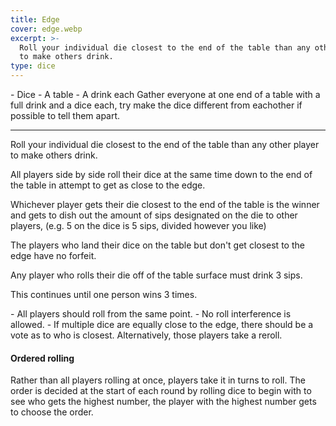 ```yaml
---
title: Edge
cover: edge.webp
excerpt: >-
  Roll your individual die closest to the end of the table than any other player
  to make others drink.
type: dice
---
```


<GameHero
  cover="/images/edge.webp"
  alt="Edge"
/>

<GameSection title="Equipment" icon="/images/liquor.webp">
-   Dice
-   A table
-   A drink each
</GameSection>

<GameSection title="Setup" icon="/images/settings.webp">
Gather everyone at one end of a table with a full drink and a dice each, try make the dice different from eachother if possible to tell them apart.

* * *
</GameSection>

<GameSection title="Aim of the Game" icon="/images/target.webp">
<p>Roll your individual die closest to the end of the table than any other player to make others drink.</p>
</GameSection>

<GameSection title="How to Play" icon="/images/question.webp">
All players side by side roll their dice at the same time down to the end of the table in attempt to get as close to the edge.

Whichever player gets their die closest to the end of the table is the winner and gets to dish out the amount of sips designated on the die to other players, (e.g. 5 on the dice is 5 sips, divided however you like)

The players who land their dice on the table but don't get closest to the edge have no forfeit.

Any player who rolls their die off of the table surface must drink 3 sips.

This continues until one person wins 3 times.
</GameSection>

<GameSection title="Rules" icon="/images/rules.webp">
-   All players should roll from the same point.
-   No roll interference is allowed.
-   If multiple dice are equally close to the edge, there should be a vote as to who is closest. Alternatively, those players take a reroll.
</GameSection>

<GameSection title="Special Edition" icon="/images/special.webp">

<h4>Ordered rolling</h4>

<p>Rather than all players rolling at once, players take it in turns to roll. The order is decided at the start of each round by rolling dice to begin with to see who gets the highest number, the player with the highest number gets to choose the order.</p>
</GameSection>

<ShareButtons title="Edge" />

<FeedbackCard>
</FeedbackCard>
